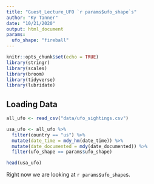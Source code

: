 ```yaml
---
title: "Guest_Lecture_UFO `r params$ufo_shape`s" 
author: "Ky Tanner"
date: "10/21/2020"
output: html_document
params: 
  ufo_shape: "fireball"
---
```


```r
knitr::opts_chunk$set(echo = TRUE)
library(stringr)
library(scales)
library(broom)
library(tidyverse)
library(lubridate)
```

## Loading Data

```r
all_ufo <- read_csv("data/ufo_sightings.csv")

usa_ufo <- all_ufo %>% 
  filter(country == "us") %>% 
  mutate(date_time = mdy_hm(date_time)) %>% 
  mutate(date_documented = mdy(date_documented)) %>% 
  filter(ufo_shape == params$ufo_shape)
```

```r
head(usa_ufo)
```

Right now we are looking at `r params$ufo_shape`s.


